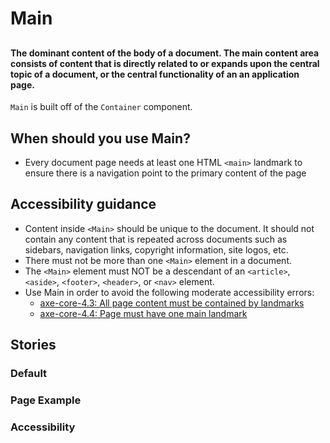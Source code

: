 
# Main

##

<h4>
  The dominant content of the body of a document. The main content area consists of 
  content that is directly related to or expands upon the central topic of a document, 
  or the central functionality of an an application page.
</h4>

<p>
  <code>Main</code> is built off of the <code>Container</code> component.
</p>

<Canvas>
  <Story id="layouts-main--page-example"/>
</Canvas>

<ArgsTable of={Main} />

## When should you use Main?

* Every document page needs at least one HTML `<main>` landmark to ensure there is a navigation point to the primary content of the page

## Accessibility guidance

* Content inside `<Main>` should be unique to the document. It should not contain any content that is repeated across documents such as sidebars, navigation links, copyright information, site logos, etc.
* There must not be more than one `<Main>` element in a document.
* The `<Main>` element must NOT be a descendant of an `<article>`, `<aside>`, `<footer>`, `<header>`, or `<nav>` element.
* Use Main in order to avoid the following moderate accessibility errors: 
  * [axe-core-4.3: All page content must be contained by landmarks](https://dequeuniversity.com/rules/axe/4.3/region)
  * [axe-core-4.4: Page must have one main landmark](https://dequeuniversity.com/rules/axe/4.4/landmark-one-main?application=AxeChrome)

## Stories

### Default

<Canvas>
  <Story id="layouts-main--default" />
</Canvas>

### Page Example

<Canvas>
  <Story id="layouts-main--page-example" />
</Canvas>

### Accessibility

<Canvas>
  <Story id="layouts-main--accessibility" />
</Canvas>

